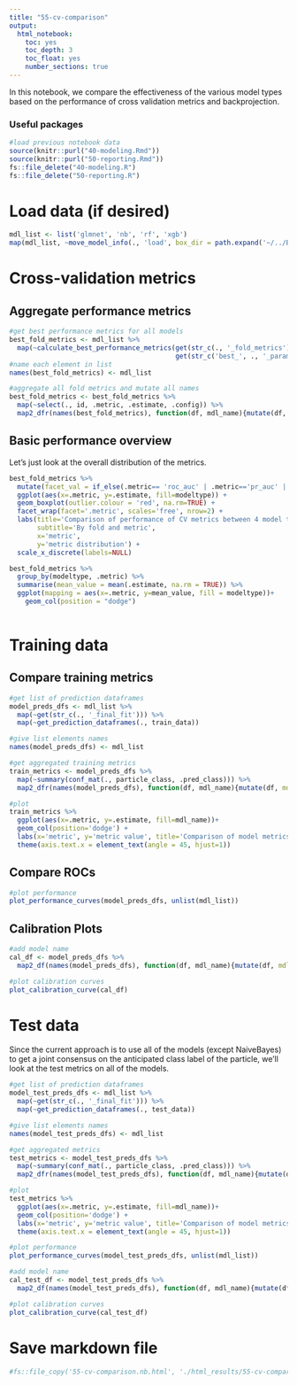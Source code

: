 ```yaml
---
title: "55-cv-comparison"
output:
  html_notebook:
    toc: yes
    toc_depth: 3
    toc_float: yes
    number_sections: true
---
```


In this notebook, we compare the effectiveness of the various model types based on the performance of cross validation metrics and backprojection. 

### Useful packages
```r
#load previous notebook data
source(knitr::purl("40-modeling.Rmd"))
source(knitr::purl("50-reporting.Rmd"))
fs::file_delete("40-modeling.R")
fs::file_delete("50-reporting.R")

```

# Load data (if desired)
```r
mdl_list <- list('glmnet', 'nb', 'rf', 'xgb')
map(mdl_list, ~move_model_info(., 'load', box_dir = path.expand('~/../Box/DSI_AncientArtifacts/')))
```

# Cross-validation metrics
## Aggregate performance metrics
```r
#get best performance metrics for all models
best_fold_metrics <- mdl_list %>%
  map(~calculate_best_performance_metrics(get(str_c(., '_fold_metrics')), 
                                          get(str_c('best_', ., '_params')), .))
#name each element in list
names(best_fold_metrics) <- mdl_list

#aggregate all fold metrics and mutate all names
best_fold_metrics <- best_fold_metrics %>%
  map(~select(., id, .metric, .estimate, .config)) %>%
  map2_dfr(names(best_fold_metrics), function(df, mdl_name){mutate(df, modeltype=mdl_name)})
```

## Basic performance overview
Let's just look at the overall distribution of the metrics.
```r
best_fold_metrics %>%
  mutate(facet_val = if_else(.metric== 'roc_auc' | .metric=='pr_auc' | .metric=='f_meas', 'Aggregate metrics', 'Confusion matrix metrics')) %>%
  ggplot(aes(x=.metric, y=.estimate, fill=modeltype)) +
  geom_boxplot(outlier.colour = 'red', na.rm=TRUE) +
  facet_wrap(facet='.metric', scales='free', nrow=2) + 
  labs(title='Comparison of performance of CV metrics between 4 model types',
       subtitle='By fold and metric',
       x='metric',
       y='metric distribution') +
  scale_x_discrete(labels=NULL)

```


```r
best_fold_metrics %>%
  group_by(modeltype, .metric) %>%
  summarise(mean_value = mean(.estimate, na.rm = TRUE)) %>%
  ggplot(mapping = aes(x=.metric, y=mean_value, fill = modeltype))+
    geom_col(position = "dodge")
  
```

# Training data
## Compare training metrics
```r
#get list of prediction dataframes
model_preds_dfs <- mdl_list %>%
  map(~get(str_c(., '_final_fit'))) %>%
  map(~get_prediction_dataframes(., train_data))

#give list elements names
names(model_preds_dfs) <- mdl_list

#get aggregated training metrics
train_metrics <- model_preds_dfs %>%
  map(~summary(conf_mat(., particle_class, .pred_class))) %>%
  map2_dfr(names(model_preds_dfs), function(df, mdl_name){mutate(df, mdl_name=mdl_name)})

#plot
train_metrics %>%
  ggplot(aes(x=.metric, y=.estimate, fill=mdl_name))+
  geom_col(position='dodge') + 
  labs(x='metric', y='metric value', title='Comparison of model metrics', subtitle='Train set', fill='Model Type') +
  theme(axis.text.x = element_text(angle = 45, hjust=1))
```

## Compare ROCs
```r
#plot performance
plot_performance_curves(model_preds_dfs, unlist(mdl_list))
```

## Calibration Plots
```r
#add model name
cal_df <- model_preds_dfs %>%
  map2_df(names(model_preds_dfs), function(df, mdl_name){mutate(df, mdl_name=mdl_name)})

#plot calibration curves
plot_calibration_curve(cal_df)
```

# Test data
Since the current approach is to use all of the models (except NaiveBayes) to get a joint consensus on the anticipated class label of the particle, we'll look at the test metrics on all of the models.

```r
#get list of prediction dataframes
model_test_preds_dfs <- mdl_list %>%
  map(~get(str_c(., '_final_fit'))) %>%
  map(~get_prediction_dataframes(., test_data))

#give list elements names
names(model_test_preds_dfs) <- mdl_list

#get aggregated metrics
test_metrics <- model_test_preds_dfs %>%
  map(~summary(conf_mat(., particle_class, .pred_class))) %>%
  map2_dfr(names(model_test_preds_dfs), function(df, mdl_name){mutate(df, mdl_name=mdl_name)})

#plot
test_metrics %>%
  ggplot(aes(x=.metric, y=.estimate, fill=mdl_name))+
  geom_col(position='dodge') + 
  labs(x='metric', y='metric value', title='Comparison of model metrics', subtitle='Test set', fill='Model Type') +
  theme(axis.text.x = element_text(angle = 45, hjust=1))

```


```r
#plot performance
plot_performance_curves(model_test_preds_dfs, unlist(mdl_list))
```

```r
#add model name
cal_test_df <- model_test_preds_dfs %>%
  map2_df(names(model_test_preds_dfs), function(df, mdl_name){mutate(df, mdl_name=mdl_name)})

#plot calibration curves
plot_calibration_curve(cal_test_df)

```

# Save markdown file
```r
#fs::file_copy('55-cv-comparison.nb.html', './html_results/55-cv-comparison.nb.html', overwrite=TRUE)
```

